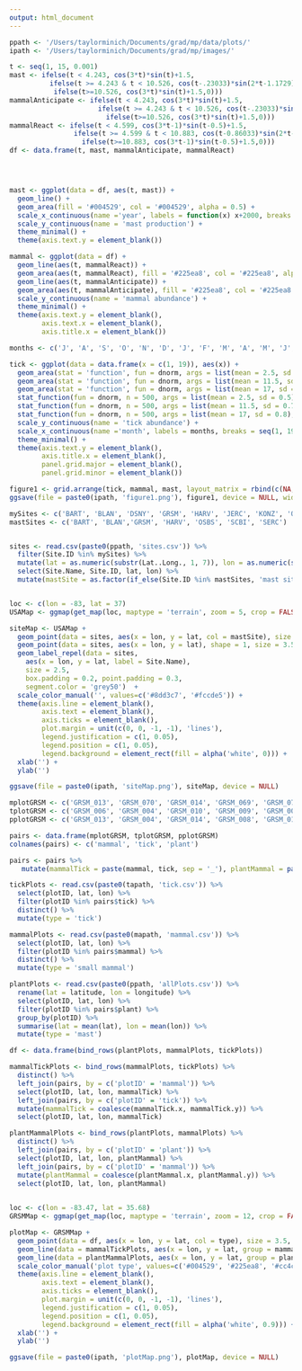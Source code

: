 ```yaml
---
output: html_document
---
```


```r
ppath <- '/Users/taylorminich/Documents/grad/mp/data/plots/'
ipath <- '/Users/taylorminich/Documents/grad/mp/images/'
```

```r
t <- seq(1, 15, 0.001)
mast <- ifelse(t < 4.243, cos(3*t)*sin(t)+1.5,
          ifelse(t >= 4.243 & t < 10.526, cos(t-.23033)*sin(2*t-1.1729)+1.172,
           ifelse(t>=10.526, cos(3*t)*sin(t)+1.5,0)))
mammalAnticipate <- ifelse(t < 4.243, cos(3*t)*sin(t)+1.5,
                      ifelse(t >= 4.243 & t < 10.526, cos(t-.23033)*sin(2*t-1.1729)+1.172,
                        ifelse(t>=10.526, cos(3*t)*sin(t)+1.5,0)))
mammalReact <- ifelse(t < 4.599, cos(3*t-1)*sin(t-0.5)+1.5,
                ifelse(t >= 4.599 & t < 10.883, cos(t-0.86033)*sin(2*t-1.6729)+1.4865,
                  ifelse(t>=10.883, cos(3*t-1)*sin(t-0.5)+1.5,0)))
df <- data.frame(t, mast, mammalAnticipate, mammalReact)




mast <- ggplot(data = df, aes(t, mast)) +
  geom_line() +
  geom_area(fill = '#004529', col = '#004529', alpha = 0.5) +
  scale_x_continuous(name ='year', labels = function(x) x+2000, breaks = pretty_breaks(n = 8)) +
  scale_y_continuous(name = 'mast production') +
  theme_minimal() +
  theme(axis.text.y = element_blank()) 

mammal <- ggplot(data = df) +
  geom_line(aes(t, mammalReact)) +
  geom_area(aes(t, mammalReact), fill = '#225ea8', col = '#225ea8', alpha = 0.3) +
  geom_line(aes(t, mammalAnticipate)) +
  geom_area(aes(t, mammalAnticipate), fill = '#225ea8', col = '#225ea8', alpha = 0.3) +
  scale_y_continuous(name = 'mammal abundance') +
  theme_minimal() +
  theme(axis.text.y = element_blank(),
        axis.text.x = element_blank(),
        axis.title.x = element_blank()) 

months <- c('J', 'A', 'S', 'O', 'N', 'D', 'J', 'F', 'M', 'A', 'M', 'J', 'J', 'A', 'S', 'O', 'N', 'D', 'J')

tick <- ggplot(data = data.frame(x = c(1, 19)), aes(x)) +
  geom_area(stat = 'function', fun = dnorm, args = list(mean = 2.5, sd = 0.5), fill = '#cc4c02', alpha = 0.5) +
  geom_area(stat = 'function', fun = dnorm, args = list(mean = 11.5, sd = 0.7), fill = '#cc4c02', alpha = 0.5) +
  geom_area(stat = 'function', fun = dnorm, args = list(mean = 17, sd = 0.8), fill = '#cc4c02', alpha = 0.5) +
  stat_function(fun = dnorm, n = 500, args = list(mean = 2.5, sd = 0.5), col = '#cc4c02') +
  stat_function(fun = dnorm, n = 500, args = list(mean = 11.5, sd = 0.7), col = '#cc4c02') +
  stat_function(fun = dnorm, n = 500, args = list(mean = 17, sd = 0.8), col = '#cc4c02') +
  scale_y_continuous(name = 'tick abundance') +
  scale_x_continuous(name ='month', labels = months, breaks = seq(1, 19, 1)) +
  theme_minimal() +
  theme(axis.text.y = element_blank(),
        axis.title.x = element_blank(), 
        panel.grid.major = element_blank(), 
        panel.grid.minor = element_blank()) 

figure1 <- grid.arrange(tick, mammal, mast, layout_matrix = rbind(c(NA, 1), c(2, 2), c(3, 3)))
ggsave(file = paste0(ipath, 'figure1.png'), figure1, device = NULL, width = 13.33, height = 7.5)
```


```r
mySites <- c('BART', 'BLAN', 'DSNY', 'GRSM', 'HARV', 'JERC', 'KONZ', 'ORNL', 'OSBS', 'SCBI', 'SERC', 'UKFS')
mastSites <- c('BART', 'BLAN','GRSM', 'HARV', 'OSBS', 'SCBI', 'SERC')


sites <- read.csv(paste0(ppath, 'sites.csv')) %>%
  filter(Site.ID %in% mySites) %>%
  mutate(lat = as.numeric(substr(Lat..Long., 1, 7)), lon = as.numeric(substr(Lat..Long., 10, 18))) %>%
  select(Site.Name, Site.ID, lat, lon) %>%
  mutate(mastSite = as.factor(if_else(Site.ID %in% mastSites, 'mast site', 'non-mast site')))


loc <- c(lon = -83, lat = 37)
USAMap <- ggmap(get_map(loc, maptype = 'terrain', zoom = 5, crop = FALSE, scale = 2, size = c(640, 360)))

siteMap <- USAMap + 
  geom_point(data = sites, aes(x = lon, y = lat, col = mastSite), size = 3) +
  geom_point(data = sites, aes(x = lon, y = lat), shape = 1, size = 3.5, colour = 'darkgrey') +
  geom_label_repel(data = sites,
    aes(x = lon, y = lat, label = Site.Name), 
    size = 2.5, 
    box.padding = 0.2, point.padding = 0.3,
    segment.color = 'grey50')  +
  scale_color_manual('', values=c('#8dd3c7', '#fccde5')) +
  theme(axis.line = element_blank(),
        axis.text = element_blank(),
        axis.ticks = element_blank(),
        plot.margin = unit(c(0, 0, -1, -1), 'lines'),
        legend.justification = c(1, 0.05), 
        legend.position = c(1, 0.05),
        legend.background = element_rect(fill = alpha('white', 0))) +
  xlab('') +
  ylab('')

ggsave(file = paste0(ipath, 'siteMap.png'), siteMap, device = NULL)
```

```r
mplotGRSM <- c('GRSM_013', 'GRSM_070', 'GRSM_014', 'GRSM_069', 'GRSM_071', 'GRSM_003', 'GRSM_015')
tplotGRSM <- c('GRSM_006', 'GRSM_004', 'GRSM_010', 'GRSM_009', 'GRSM_005', 'GRSM_003', 'GRSM_015')
pplotGRSM <- c('GRSM_013', 'GRSM_004', 'GRSM_014', 'GRSM_008', 'GRSM_011', 'GRSM_003', 'GRSM_015')

pairs <- data.frame(mplotGRSM, tplotGRSM, pplotGRSM)
colnames(pairs) <- c('mammal', 'tick', 'plant')

pairs <- pairs %>%
   mutate(mammalTick = paste(mammal, tick, sep = '_'), plantMammal = paste(plant, mammal, sep = '_'))

tickPlots <- read.csv(paste0(tapath, 'tick.csv')) %>%
  select(plotID, lat, lon) %>%
  filter(plotID %in% pairs$tick) %>%
  distinct() %>%
  mutate(type = 'tick')

mammalPlots <- read.csv(paste0(mapath, 'mammal.csv')) %>%
  select(plotID, lat, lon) %>%
  filter(plotID %in% pairs$mammal) %>%
  distinct() %>%
  mutate(type = 'small mammal')

plantPlots <- read.csv(paste0(ppath, 'allPlots.csv')) %>%
  rename(lat = latitude, lon = longitude) %>%
  select(plotID, lat, lon) %>%
  filter(plotID %in% pairs$plant) %>%
  group_by(plotID) %>%
  summarise(lat = mean(lat), lon = mean(lon)) %>%
  mutate(type = 'mast')

df <- data.frame(bind_rows(plantPlots, mammalPlots, tickPlots))

mammalTickPlots <- bind_rows(mammalPlots, tickPlots) %>%
  distinct() %>%
  left_join(pairs, by = c('plotID' = 'mammal')) %>%
  select(plotID, lat, lon, mammalTick) %>%
  left_join(pairs, by = c('plotID' = 'tick')) %>%
  mutate(mammalTick = coalesce(mammalTick.x, mammalTick.y)) %>%
  select(plotID, lat, lon, mammalTick)

plantMammalPlots <- bind_rows(plantPlots, mammalPlots) %>%
  distinct() %>%
  left_join(pairs, by = c('plotID' = 'plant')) %>%
  select(plotID, lat, lon, plantMammal) %>%
  left_join(pairs, by = c('plotID' = 'mammal')) %>%
  mutate(plantMammal = coalesce(plantMammal.x, plantMammal.y)) %>%
  select(plotID, lat, lon, plantMammal)
  

loc <- c(lon = -83.47, lat = 35.68)
GRSMMap <- ggmap(get_map(loc, maptype = 'terrain', zoom = 12, crop = FALSE, scale = 2, size = c(640, 360)))

plotMap <- GRSMMap + 
  geom_point(data = df, aes(x = lon, y = lat, col = type), size = 3.5, alpha = 1) +
  geom_line(data = mammalTickPlots, aes(x = lon, y = lat, group = mammalTick), col = '#525252') +
  geom_line(data = plantMammalPlots, aes(x = lon, y = lat, group = plantMammal), col = '#525252') +
  scale_color_manual('plot type', values=c('#004529', '#225ea8', '#cc4c02')) +
  theme(axis.line = element_blank(),
        axis.text = element_blank(),
        axis.ticks = element_blank(),
        plot.margin = unit(c(0, 0, -1, -1), 'lines'),
        legend.justification = c(1, 0.05), 
        legend.position = c(1, 0.05),
        legend.background = element_rect(fill = alpha('white', 0.9))) +
  xlab('') +
  ylab('')

ggsave(file = paste0(ipath, 'plotMap.png'), plotMap, device = NULL)
```